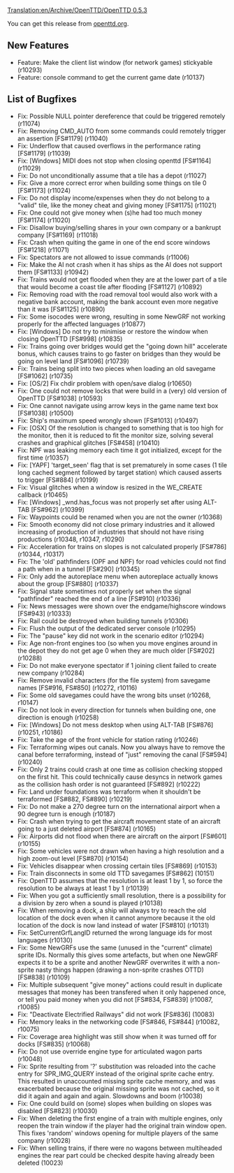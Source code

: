 [[Translation:en/Archive/OpenTTD/OpenTTD 0.5.3]]


{{en/Archive/OpenTTD/NaviPrevNext|prev=en/Archive/OpenTTD/OpenTTD 0.5.2|next=en/Archive/OpenTTD/OpenTTD 0.6.0|date=2007-09-15}}

You can get this release from [http://www.openttd.org/en/download-stable/0.5.3 openttd.org].

==New Features==
* Feature: Make the client list window (for network games) stickyable (r10293)
* Feature: console command to get the current game date (r10137)

==List of Bugfixes==
* Fix: Possible NULL pointer dereference that could be triggered remotely (r11074)
* Fix: Removing CMD_AUTO from some commands could remotely trigger an assertion [FS#1179] (r11040)
* Fix: Underflow that caused overflows in the performance rating [FS#1179] (r11039)
* Fix: [Windows] MIDI does not stop when closing openttd [FS#1164] (r11029)
* Fix: Do not unconditionally assume that a tile has a depot (r11027)
* Fix: Give a more correct error when building some things on tile 0 [FS#1173] (r11024)
* Fix: Do not display income/expenses when they do not belong to a "valid" tile, like the money cheat and giving money [FS#1175] (r11021)
* Fix: One could not give money when (s)he had too much money [FS#1174] (r11020)
* Fix: Disallow buying/selling shares in your own company or a bankrupt company [FS#1169] (r11018)
* Fix: Crash when quiting the game in one of the end score windows [FS#1218] (r11071)
* Fix: Spectators are not allowed to issue commands (r11006)
* Fix: Make the AI not crash when it has ships as the AI does not support them [FS#1133] (r10942)
* Fix: Trains would not get flooded when they are at the lower part of a tile that would become a coast tile after flooding [FS#1127] (r10892)
* Fix: Removing road with the road removal tool would also work with a negative bank account, making the bank account even more negative than it was [FS#1125] (r10890)
* Fix: Some isocodes were wrong, resulting in some NewGRF not working properly for the affected languages (r10877)
* Fix: [Windows] Do not try to minimise or restore the window when closing OpenTTD [FS#998] (r10835)
* Fix: Trains going over bridges would get the "going down hill" accelerate bonus, which causes trains to go faster on bridges than they would be going on level land [FS#1096] (r10739)
* Fix: Trains being split into two pieces when loading an old savegame [FS#1062] (r10735)
* Fix: [OS/2] Fix chdir problem with open/save dialog (r10650)
* Fix: One could not remove locks that were build in a (very) old version of OpenTTD [FS#1038] (r10593)
* Fix: One cannot navigate using arrow keys in the game name text box [FS#1038] (r10500)
* Fix: Ship's maximum speed wrongly shown [FS#1013] (r10497)
* Fix: [OSX] Of the resolution is changed to something that is too high for the monitor, then it is reduced to fit the monitor size, solving several crashes and graphical glitches [FS#458] (r10410)
* Fix: NPF was leaking memory each time it got initialized, except for the first time (r10357)
* Fix: [YAPF] 'target_seen' flag that is set prematurely in some cases (1 tile long cached segment followed by target station) which caused asserts to trigger [FS#884] (r10199)
* Fix: Visual glitches when a window is resized in the WE_CREATE callback (r10465)
* Fix: [Windows] _wnd.has_focus was not properly set after using ALT-TAB [FS#962] (r10399)
* Fix: Waypoints could be renamed when you are not the owner (r10368)
* Fix: Smooth economy did not close primary industries and it allowed increasing of production of industries that should not have rising productions (r10348, r10347, r10290)
* Fix: Acceleration for trains on slopes is not calculated properly [FS#786] (r10344, r10317)
* Fix: The 'old' pathfinders (OPF and NPF) for road vehicles could not find a path when in a tunnel [FS#290] (r10345)
* Fix: Only add the autoreplace menu when autoreplace actually knows about the group [FS#880] (r10337)
* Fix: Signal state sometimes not properly set when the signal "pathfinder" reached the end of a line [FS#910] (r10336)
* Fix: News messages were shown over the endgame/highscore windows [FS#943] (r10333)
* Fix: Rail could be destroyed when building tunnels (r10306)
* Fix: Flush the output of the dedicated server console (r10295)
* Fix: The "pause" key did not work in the scenario editor (r10294)
* Fix: Age non-front engines too (so when you move engines around in the depot they do not get age 0 when they are much older [FS#202] (r10288)
* Fix: Do not make everyone spectator if 1 joining client failed to create new company (r10284)
* Fix: Remove invalid characters (for the file system) from savegame names [FS#916, FS#850] (r10272, r10116)
* Fix: Some old savegames could have the wrong bits unset (r10268, r10147)
* Fix: Do not look in every direction for tunnels when building one, one direction is enough (r10258)
* Fix: [Windows] Do not mess desktop when using ALT-TAB [FS#876] (r10251, r10186)
* Fix: Take the age of the front vehicle for station rating (r10246)
* Fix: Terraforming wipes out canals. Now you always have to remove the canal before terraforming, instead of "just" removing the canal [FS#594] (r10240)
* Fix: Only 2 trains could crash at one time as collision checking stopped on the first hit. This could technically cause desyncs in network games as the collision hash order is not guaranteed [FS#892] (r10222)
* Fix: Land under foundations was terraform when it shouldn't be terraformed [FS#882, FS#890] (r10219)
* Fix: Do not make a 270 degree turn on the international airport when a 90 degree turn is enough (r10187)
* Fix: Crash when trying to get the aircraft movement state of an aircraft going to a just deleted airport [FS#874] (r10165)
* Fix: Airports did not flood when there are aircraft on the airport [FS#601] (r10155)
* Fix: Some vehicles were not drawn when having a high resolution and a high zoom-out level [FS#870] (r10154)
* Fix: Vehicles disappear when crossing certain tiles [FS#869] (r10153)
* Fix: Train disconnects in some old TTD savegames [FS#862] (10151)
* Fix: OpenTTD assumes that the resolution is at least 1 by 1, so force the resolution to be always at least 1 by 1 (r10139)
* Fix: When you got a sufficiently small resolution, there is a possibility for a division by zero when a sound is played (r10138)
* Fix: When removing a dock, a ship will always try to reach the old location of the dock even when it cannot anymore because it the old location of the dock is now land instead of water [FS#810] (r10131)
* Fix: SetCurrentGrfLangID returned the wrong language ids for most languages (r10130)
* Fix: Some NewGRFs use the same (unused in the "current" climate) sprite IDs. Normally this gives some artefacts, but when one NewGRF expects it to be a sprite and another NewGRF overwrites it with a non-sprite nasty things happen (drawing a non-sprite crashes OTTD) [FS#838] (r10109)
* Fix: Multiple subsequent "give money" actions could result in duplicate messages that money has been transfered when it only happened once, or tell you paid money when you did not [FS#834, FS#839] (r10087, r10085)
* Fix: "Deactivate Electrified Railways" did not work [FS#836] (10083)
* Fix: Memory leaks in the networking code [FS#846, FS#844] (r10082, r10075)
* Fix: Coverage area highlight was still show when it was turned off for docks [FS#835] (r10068)
* Fix: Do not use override engine type for articulated wagon parts (r10048)
* Fix: Sprite resulting from '?' substitution was reloaded into the cache entry for SPR_IMG_QUERY instead of the original sprite cache entry. This resulted in unaccounted missing sprite cache memory, and was exacerbated because the original missing sprite was not cached, so it did it again and again and again. Slowdowns and boom (r10038)
* Fix: One could build on (some) slopes when building on slopes was disabled [FS#823] (r10030)
* Fix: When deleting the first engine of a train with multiple engines, only reopen the train window if the player had the original train window open. This fixes 'random' windows opening for multiple players of the same company (r10028)
* Fix: When selling trains, if there were no wagons between multiheaded engines the rear part could be checked despite having already been deleted (10023)
